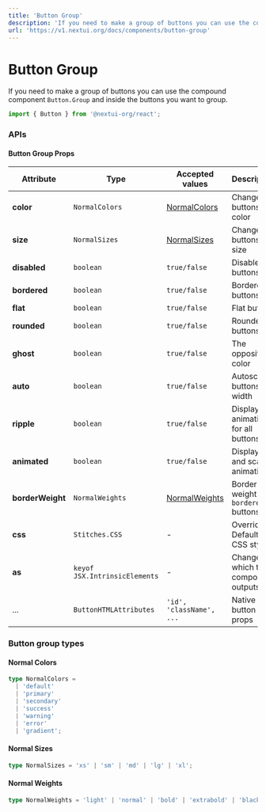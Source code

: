 ```yaml
---
title: 'Button Group'
description: 'If you need to make a group of buttons you can use the compound component `Button.Group` and inside the buttons you want to group.'
url: 'https://v1.nextui.org/docs/components/button-group'
---
```


# Button Group

If you need to make a group of buttons you can use the compound component `Button.Group` and
inside the buttons you want to group.

```jsx
import { Button } from '@nextui-org/react';
```

<CarbonAd />

<Spacer y={2} />

<Playground
  title="Default"
  desc="The default `Button.Group`"
  files={buttonGrpContent.defaultButtonGroup}
/>

<Playground
  title="Disabled"
  desc="You can disabled all buttons with the property `disabled`."
  files={buttonGrpContent.disabledButtonGroup}
/>

<Playground
  title="Loading"
  desc="You can use the loading status in any button you want"
  files={buttonGrpContent.loading}
/>

<Playground
  title="Sizes"
  desc="Change the size of the entire group button including `padding`, `font-size` and `border` with the size property."
  files={buttonGrpContent.sizes}
/>

<Playground
  title="Vertical"
  desc="You can use the `vertical` property to sort the buttons vertically."
  files={buttonGrpContent.vertical}
/>

<Playground
  title="Variants"
  desc="You can use any `Button` variant in a `Button.Group`"
  files={buttonGrpContent.variants}
/>

<Spacer y={3} />

### APIs

<Spacer y={2} />

#### Button Group Props

| Attribute        | Type                          | Accepted values                  | Description                            | Default   |
| ---------------- | ----------------------------- | -------------------------------- | -------------------------------------- | --------- |
| **color**        | `NormalColors`                | [NormalColors](#normal-colors)   | Change buttons color                   | `default` |
| **size**         | `NormalSizes`                 | [NormalSizes](#normal-sizes)     | Change buttons size                    | `medium`  |
| **disabled**     | `boolean`                     | `true/false`                     | Disable all buttons                    | `false`   |
| **bordered**     | `boolean`                     | `true/false`                     | Bordered buttons                       | `false`   |
| **flat**         | `boolean`                     | `true/false`                     | Flat buttons                           | `false`   |
| **rounded**      | `boolean`                     | `true/false`                     | Rounded buttons                        | `false`   |
| **ghost**        | `boolean`                     | `true/false`                     | The opposite color                     | `false`   |
| **auto**         | `boolean`                     | `true/false`                     | Autoscale buttons width                | `false`   |
| **ripple**       | `boolean`                     | `true/false`                     | Display drip animation for all buttons | `true`    |
| **animated**     | `boolean`                     | `true/false`                     | Display drip and scale animation       | `true`    |
| **borderWeight** | `NormalWeights`               | [NormalWeights](#normal-weights) | Border weight for `bordered` buttons   | `normal`  |
| **css**          | `Stitches.CSS`                | -                                | Override Default CSS style             | -         |
| **as**           | `keyof JSX.IntrinsicElements` | -                                | Changes which tag component outputs    | `div`     |
| ...              | `ButtonHTMLAttributes`        | `'id', 'className', ...`         | Native button props                    | -         |

<Spacer y={2} />

### Button group types

<Spacer y={1} />

#### Normal Colors

```ts
type NormalColors =
  | 'default'
  | 'primary'
  | 'secondary'
  | 'success'
  | 'warning'
  | 'error'
  | 'gradient';
```

#### Normal Sizes

```ts
type NormalSizes = 'xs' | 'sm' | 'md' | 'lg' | 'xl';
```

#### Normal Weights

```ts
type NormalWeights = 'light' | 'normal' | 'bold' | 'extrabold' | 'black';
```
